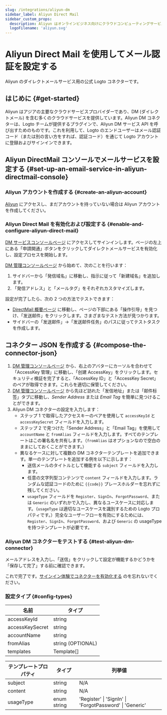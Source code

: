 ```yaml
---
slug: /integrations/aliyun-dm
sidebar_label: Aliyun Direct Mail
sidebar_custom_props:
  description: Aliyun はオンラインビジネス向けにクラウドコンピューティングサービスを提供しています。
  logoFilename: 'aliyun.svg'
---
```



# Aliyun Direct Mail を使用してメール認証を設定する

Aliyun のダイレクトメールサービス用の公式 Logto コネクターです。

<GuideTip />

## はじめに \{#get-started}

Aliyun はアジアの主要なクラウドサービスプロバイダーであり、DM (ダイレクトメール) を含む多くのクラウドサービスを提供しています。Aliyun DM コネクターは、Logto チームが提供するプラグインで、Aliyun DM サービス API を呼び出すためのものです。これを利用して、Logto のエンドユーザーはメール認証コード（または別の言い方をすれば、認証コード）を通じて Logto アカウントに登録およびサインインできます。

## Aliyun DirectMail コンソールでメールサービスを設定する \{#set-up-an-email-service-in-aliyun-directmail-console}

### Aliyun アカウントを作成する \{#create-an-aliyun-account}

[Aliyun](https://aliyun.com/) にアクセスし、まだアカウントを持っていない場合は Aliyun アカウントを作成してください。

### Aliyun Direct Mail を有効化および設定する \{#enable-and-configure-aliyun-direct-mail}

[DM サービスコンソールページ](https://www.aliyun.com/product/directmail) にアクセスしてサインインします。ページの左上にある「申請開通」ボタンをクリックしてダイレクトメールサービスを有効化し、設定プロセスを開始します。

[DM 管理コンソールページ](https://dm.console.aliyun.com/) から始めて、次のことを行います：

1. サイドバーから「発信域名」に移動し、指示に従って「新建域名」を追加します。
2. 「発信アドレス」と「メールタグ」をそれぞれカスタマイズします。

設定が完了したら、次の 2 つの方法でテストできます：

- [DirectMail 概要ページ](https://dm.console.aliyun.com/) に移動し、ページの下部にある「操作引导」を見つけ、「发送邮件」をクリックします。さまざまなテスト方法が見つかります。
- サイドバーの「发送邮件」->「发送邮件任务」のパスに従ってテストタスクを作成します。

## コネクター JSON を作成する \{#compose-the-connector-json}

1. [DM 管理コンソールページ](https://dm.console.aliyun.com/) から、右上のアバターにカーソルを合わせて「AccessKey 管理」に移動し、「创建 AccessKey」をクリックします。セキュリティ検証を完了すると、「AccessKey ID」と「AccessKey Secret」のペアが取得できます。これらを適切に保管してください。
2. [DM 管理コンソールページ](https://dm.console.aliyun.com/) から先ほど訪れた「发信地址」または「邮件标签」タブに移動し、_Sender Address_ または _Email Tag_ を簡単に見つけることができます。
3. Aliyun DM コネクターの設定を入力します：
   - ステップ 1 で取得したアクセスキーのペアを使用して `accessKeyId` と `accessKeySecret` フィールドを入力します。
   - ステップ 2 で見つけた「Sender Address」と「Email Tag」を使用して `accountName` と `fromAlias` フィールドを入力します。すべてのテンプレートはこの署名名を共有します。（`fromAlias` はオプションなので空白のままにしておくことができます。）
   - 異なるケースに対して複数の DM コネクターテンプレートを追加できます。単一のテンプレートを追加する例を以下に示します：
     - 送信メールのタイトルとして機能する `subject` フィールドを入力します。
     - 任意の文字列型コンテンツで `content` フィールドを入力します。ランダムな認証コードのために `{{code}}` プレースホルダーを忘れずに残してください。
     - `usageType` フィールドを `Register`、`SignIn`、`ForgotPassword`、または `Generic` のいずれかで入力し、異なるユースケースに対応します。（`usageType` は適切なユースケースを識別するための Logto プロパティです。）完全なユーザーフローを有効にするためには、`Register`、`SignIn`、`ForgotPassword`、および `Generic` の usageType を持つテンプレートが必要です。

### Aliyun DM コネクターをテストする \{#test-aliyun-dm-connector}

メールアドレスを入力し、「送信」をクリックして設定が機能するかどうかを「保存して完了」する前に確認できます。

これで完了です。[サインイン体験でコネクターを有効化する](/connectors/email-connectors/#enable-email-sign-up-or-sign-in) のを忘れないでください。

### 設定タイプ \{#config-types}

| 名前            | タイプ            |
| --------------- | ----------------- |
| accessKeyId     | string            |
| accessKeySecret | string            |
| accountName     | string            |
| fromAlias       | string (OPTIONAL) |
| templates       | Template[]        |

| テンプレートプロパティ | タイプ      | 列挙値                                                  |
| ---------------------- | ----------- | ------------------------------------------------------- |
| subject                | string      | N/A                                                     |
| content                | string      | N/A                                                     |
| usageType              | enum string | 'Register' \| 'SignIn' \| 'ForgotPassword' \| 'Generic' |
